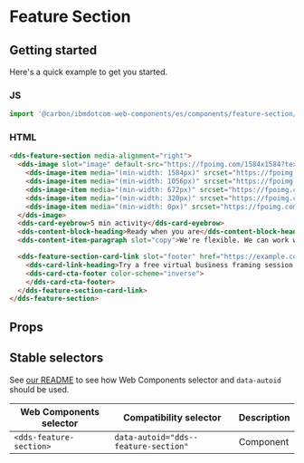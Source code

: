 
# Feature Section

## Getting started

Here's a quick example to get you started.

### JS

```javascript
import '@carbon/ibmdotcom-web-components/es/components/feature-section/index.js';
```

### HTML

```html
<dds-feature-section media-alignment="right">
  <dds-image slot="image" default-src="https://fpoimg.com/1584x1584?text=1:1&bg_color=ee5396&text_color=161616">
    <dds-image-item media="(min-width: 1584px)" srcset="https://fpoimg.com/1584x1584?text=1:1&bg_color=ee5396&text_color=161616"> </dds-image-item>
    <dds-image-item media="(min-width: 1056px)" srcset="https://fpoimg.com/1584x1584?text=1:1&bg_color=ee5396&text_color=161616"> </dds-image-item>
    <dds-image-item media="(min-width: 672px)" srcset="https://fpoimg.com/960x720?text=4:3&bg_color=ee5396&text_color=161616"> </dds-image-item>
    <dds-image-item media="(min-width: 320px)" srcset="https://fpoimg.com/720x720?text=1:1&bg_color=ee5396&text_color=161616"> </dds-image-item>
    <dds-image-item media="(min-width: 0px)" srcset="https://fpoimg.com/320x320?text=1:1&bg_color=ee5396&text_color=161616"> </dds-image-item>
  </dds-image>
  <dds-card-eyebrow>5 min activity</dds-card-eyebrow>
  <dds-content-block-heading>Ready when you are</dds-content-block-heading>
  <dds-content-item-paragraph slot="copy">We're flexible. We can work with you on a wide variety of engagements on a project or consulting basis. And we're technology agnostic. Our experts work with any vendor's technology, not just IBM's. You decide how you want to work and where to focus our expertise.</dds-content-item-paragraph>

  <dds-feature-section-card-link slot="footer" href="https://example.com" cta-type="local" color-scheme="inverse">
    <dds-card-link-heading>Try a free virtual business framing session with IBM Garage</dds-card-link-heading>
    <dds-card-cta-footer color-scheme="inverse">
    </dds-card-cta-footer>
  </dds-feature-section-card-link>
</dds-feature-section>
```

## Props

<Props of="dds-feature-section" />

## Stable selectors

See [our README](https://github.com/carbon-design-system/carbon-for-ibm-dotcom/tree/main/packages/web-components#stable-selectors-for-analytics-and-integratione2e-testing-in-web-components) to see how Web Components selector and `data-autoid` should be used.

| Web Components selector | Compatibility selector            | Description |
| ----------------------- | --------------------------------- | ----------- |
| `<dds-feature-section>`    | `data-autoid="dds--feature-section"` | Component   |

<Description markdown={contributing} />

